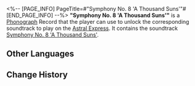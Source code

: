 <%-- [PAGE_INFO]
PageTitle=#"Symphony No. 8 'A Thousand Suns'"#
[END_PAGE_INFO] --%>
{{Item Infobox
|id          = 210333
|image       = Item Symphony No. 8 'A Thousand Suns'.png
|type        = Disk
|invCategory = Valuables
|rarity      = 3
|effect      = 
|description = A record that can be played on the Express' phonograph. It might be a chance acquisition or a gift from someone else. All sorts of memories surge up when the music plays &mdash; the smiles, encounters, touches, and the excitement of battle. Maybe that is why people still collect records even as society rapidly advances.<br />The current record contains the track "Symphony No.8 'A Thousand Suns.'"
}}
{{Description|''Seeing all beings within yourself, and seeing yourself within all beings. Being within all, yet beyond all.''}}
'''"Symphony No. 8 'A Thousand Suns'"''' is a [[Phonograph]] Record that the player can use to unlock the corresponding soundtrack to play on the [[Astral Express]]. It contains the soundtrack [[Symphony No. 8 'A Thousand Suns']].

==Other Languages==
{{Other Languages
|en   = "Symphony No. 8 'A Thousand Suns'"
|zhs  = 《第八交响曲「千日同升」》
|zht  = 《第八交響曲「千日同升」》
|ja   = 『第8交響曲「共に昇りし千の太陽」』
|ko   = ≪교향곡 제8번 「천 개의 태양이 떠올라」≫
|es   = Octava sinfonía: «El resplandor de mil soles»
|fr   = «&nbsp;Symphony No.8 'A Thousand Suns&nbsp;»
|ru   = Symphony No. 8 'A Thousand Suns'
|th   = "Symphony No. 8 'A Thousand Suns'"
|vi   = "Bản Giao Hưởng Số 8 - Một Ngàn Mặt Trời"
|de   = „8. Sinfonie ‚Eintausend Sonnen‘“
|id   = "Symphony No.8 'A Thousand Suns'"
|pt   = "Symphony No.8 'A Thousand Suns'"
}}

==Change History==
{{Change History|2.2}}